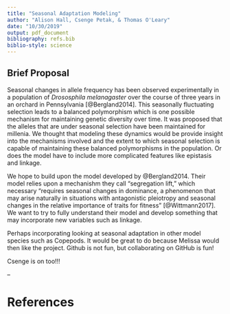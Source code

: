```yaml
---
title: "Seasonal Adaptation Modeling"
author: "Alison Hall, Csenge Petak, & Thomas O'Leary"
date: "10/30/2019"
output: pdf_document
bibliography: refs.bib
biblio-style: science
---
```


## Brief Proposal

Seasonal changes in allele frequency has been observed experimentally in a population of _Drososphila melanagaster_ over the course of three years in an orchard in Pennsylvania [@Bergland2014]. This seasonally fluctuating selection leads to a balanced polymorphism which is one possible mechanism for maintaining genetic diversity over time. It was proposed that the alleles that are under seasonal selection have been maintained for millenia. We thought that modeling these dynamics would be provide insight into the mechanisms involved and the extent to which seasonal selection is capable of maintaining these balanced polymorphisms in the population. Or does the model have to include more complicated features like epistasis and linkage.

We hope to build upon the model developed by @Bergland2014. Their model relies upon a mechanishm they call "segregation lift," which necessary "requires seasonal changes in dominance, a phenomenon that may arise naturally in situations with antagonistic pleiotropy and seasonal changes in the relative importance of traits for fitness" [@Wittmann2017]. We want to try to fully understand their model and develop something that may incorporate new variables such as linkage.


Perhaps incorporating looking at seasonal adaptation in other model species such as Copepods. It would be great to do because Melissa would then like the project. Github is not fun, but collaborating on GitHub is fun!

Csenge is on too!!!


--

# References


